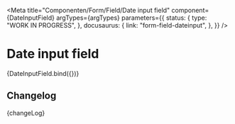 
<Meta
  title="Componenten/Form/Field/Date input field"
  component={DateInputField}
  argTypes={argTypes}
  parameters={{
    status: {
      type: "WORK IN PROGRESS",
    },
    docusaurus: {
      link: "form-field-dateinput",
    },
  }}
/>

# Date input field

<Canvas>
  <Story name="Date input field" args={defaultArgs}>
    {DateInputField.bind({})}
  </Story>
</Canvas>

<ArgsTable story="Date input field" />

## Changelog

<Description>{changeLog}</Description>
